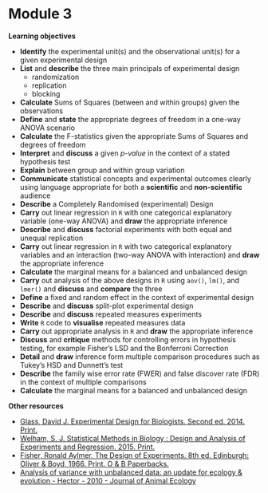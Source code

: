 # Module 3

**Learning objectives**

   + **Identify** the experimental unit(s) and the observational unit(s) for a given experimental design
   + **List** and **describe** the three main principals of experimental design
       + randomization
       + replication
       + blocking
   + **Calculate** Sums of Squares (between and within groups) given the observations 
   + **Define** and **state** the appropriate degrees of freedom in a one-way ANOVA scenario
   + **Calculate** the F-statistics given the appropriate Sums of Squares and degrees of freedom
   + **Interpret** and **discuss** a given *p-value* in the context of a stated hypothesis test
   + **Explain** between group and within group variation
   + **Communicate** statistical concepts and experimental outcomes clearly using language appropriate for both a **scientific** and **non-scientific** audience
   + **Describe** a Completely Randomised (experimental) Design 
   + **Carry** out linear regression in `R` with one categorical explanatory variable (one-way ANOVA) and **draw** the appropriate inference
   + **Describe** and **discuss** factorial experiments with both equal and unequal replication
   + **Carry** out linear regression in `R` with two categorical explanatory variables and an interaction (two-way ANOVA with interaction) and **draw** the appropriate inference
   + **Calculate** the marginal means for a balanced and unbalanced design
   + **Carry** out analysis of the above designs in `R` using `aov()`, `lm()`, and `lmer()` and **discuss** and **compare** the three
   + **Define** a fixed and random effect in the context of experimental design
   + **Describe** and **discuss** split-plot experimental design
   + **Describe** and **discuss** repeated measures experiments
   + **Write** `R` code to **visualise** repeated measures data 
   + **Carry** out appropriate analysis in `R` and **draw** the appropriate inference
   + **Discuss** and **critique** methods for controlling errors in hypothesis testing, for example Fisher’s LSD and the Bonferroni Correction
   + **Detail** and **draw** inference form multiple comparison procedures such as Tukey’s HSD and Dunnett's test
   + **Describe** the family wise error rate (FWER) and false discover rate (FDR) in the context of multiple comparisons
   + **Calculate** the marginal means for a balanced and unbalanced design
   
 

**Other resources**

+ [Glass, David J. Experimental Design for Biologists. Second ed. 2014. Print.](https://catalogue.library.auckland.ac.nz/primo-explore/fulldisplay?docid=uoa_alma21237737730002091&search_scope=Combined_Local&tab=books&vid=NEWUI&context=L)
+ [Welham, S. J. Statistical Methods in Biology : Design and Analysis of Experiments and Regression. 2015. Print.](https://catalogue.library.auckland.ac.nz/primo-explore/fulldisplay?docid=uoa_alma21237737830002091&search_scope=Combined_Local&tab=books&vid=NEWUI&context=L)
+ [Fisher, Ronald Aylmer. The Design of Experiments. 8th ed. Edinburgh: Oliver & Boyd, 1966. Print. O & B Paperbacks.](https://catalogue.library.auckland.ac.nz/primo-explore/fulldisplay?docid=uoa_alma21198532990002091&context=L&vid=NEWUI&lang=en_US&search_scope=Combined_Local&adaptor=Local%20Search%20Engine&isFrbr=true&tab=books&query=any,contains,The_Design_of_Experiments&sortby=date&facet=frbrgroupid,include,627497507&offset=0)
+ [Analysis of variance with unbalanced data: an update for ecology & evolution - Hector - 2010 - Journal of Animal Ecology](https://besjournals.onlinelibrary.wiley.com/doi/10.1111/j.1365-2656.2009.01634.x)
